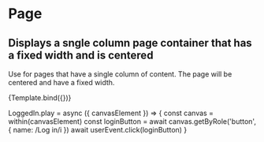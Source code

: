 

<Meta title="Layout/Page" component={Page} />

# Page

## Displays a sngle column page container that has a fixed width and is centered

Use for pages that have a single column of content. The page will be centered
and have a fixed width.

<ArgsTable story="Standard" />


<Canvas>
  <Story name="Standard">{Template.bind({})}</Story>
</Canvas>


LoggedIn.play = async ({ canvasElement }) => {
  const canvas = within(canvasElement)
  const loginButton = await canvas.getByRole('button', { name: /Log in/i })
  await userEvent.click(loginButton)
}
